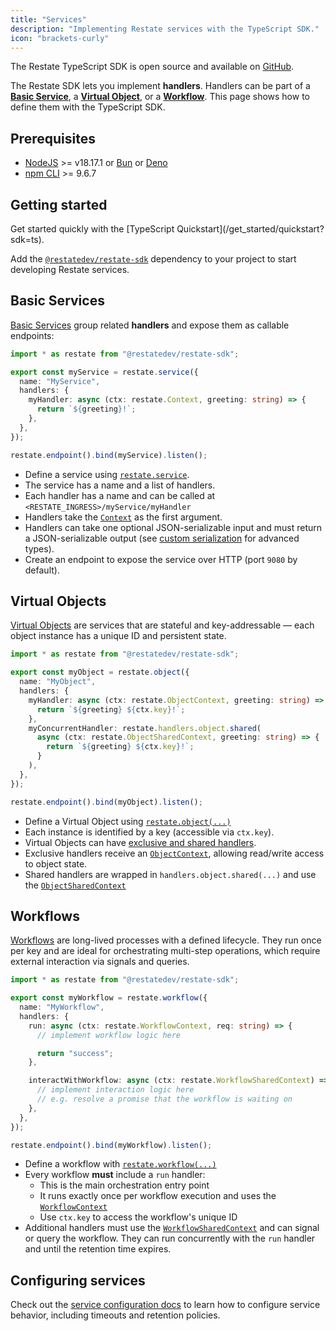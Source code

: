 ```yaml
---
title: "Services"
description: "Implementing Restate services with the TypeScript SDK."
icon: "brackets-curly"
---
```



The Restate TypeScript SDK is open source and available on [GitHub](https://github.com/restatedev/sdk-typescript).

The Restate SDK lets you implement **handlers**. Handlers can be part of a **[Basic Service](/basics/services#basic-service)**, a **[Virtual Object](/basics/services#virtual-object)**, or a **[Workflow](/basics/services#workflow)**. This page shows how to define them with the TypeScript SDK.

## Prerequisites
- [NodeJS](https://nodejs.org/en/) >= v18.17.1 or [Bun](https://bun.sh/docs/installation) or [Deno](https://deno.land/#installation)
- [npm CLI](https://docs.npmjs.com/downloading-and-installing-node-js-and-npm) >= 9.6.7

## Getting started
<Tip>
    Get started quickly with the [TypeScript Quickstart](/get_started/quickstart?sdk=ts).
</Tip>

Add the [`@restatedev/restate-sdk`](https://www.npmjs.com/package/@restatedev/restate-sdk) dependency to your project to start developing Restate services.


## Basic Services

[Basic Services](/basics/services) group related **handlers** and expose them as callable endpoints:

```ts {"CODE_LOAD::ts/src/develop/service.ts"} 
import * as restate from "@restatedev/restate-sdk";

export const myService = restate.service({
  name: "MyService",
  handlers: {
    myHandler: async (ctx: restate.Context, greeting: string) => {
      return `${greeting}!`;
    },
  },
});

restate.endpoint().bind(myService).listen();
```


* Define a service using [`restate.service`](https://docs.restate.dev/tsdocs/functions/_restatedev_restate-sdk.service).
* The service has a name and a list of handlers.
* Each handler has a name and can be called at `<RESTATE_INGRESS>/myService/myHandler`
* Handlers take the [`Context`](https://docs.restate.dev/tsdocs/interfaces/_restatedev_restate-sdk.Context) as the first argument.
* Handlers can take one optional JSON-serializable input and must return a JSON-serializable output (see [custom serialization](/develop/ts/serialization) for advanced types).
* Create an endpoint to expose the service over HTTP (port `9080` by default).

## Virtual Objects

[Virtual Objects](/basics/services) are services that are stateful and key-addressable — each object instance has a unique ID and persistent state.

```ts {"CODE_LOAD::ts/src/develop/virtual_object.ts"} 
import * as restate from "@restatedev/restate-sdk";

export const myObject = restate.object({
  name: "MyObject",
  handlers: {
    myHandler: async (ctx: restate.ObjectContext, greeting: string) => {
      return `${greeting} ${ctx.key}!`;
    },
    myConcurrentHandler: restate.handlers.object.shared(
      async (ctx: restate.ObjectSharedContext, greeting: string) => {
        return `${greeting} ${ctx.key}!`;
      }
    ),
  },
});

restate.endpoint().bind(myObject).listen();
```

* Define a Virtual Object using [`restate.object(...)`](https://docs.restate.dev/tsdocs/functions/_restatedev_restate-sdk.object)
* Each instance is identified by a key (accessible via `ctx.key`).
* Virtual Objects can have [exclusive and shared handlers](/basics/functions#handler-behavior).
* Exclusive handlers receive an [`ObjectContext`](https://docs.restate.dev/tsdocs/interfaces/_restatedev_restate-sdk.ObjectContext), allowing read/write access to object state.
* Shared handlers are wrapped in `handlers.object.shared(...)` and use the [`ObjectSharedContext`](https://docs.restate.dev/tsdocs/interfaces/_restatedev_restate-sdk.ObjectSharedContext)


## Workflows

[Workflows](/basics/services) are long-lived processes with a defined lifecycle. They run once per key and are ideal for orchestrating multi-step operations, which require external interaction via signals and queries.

```ts {"CODE_LOAD::ts/src/develop/workflow.ts"} 
import * as restate from "@restatedev/restate-sdk";

export const myWorkflow = restate.workflow({
  name: "MyWorkflow",
  handlers: {
    run: async (ctx: restate.WorkflowContext, req: string) => {
      // implement workflow logic here

      return "success";
    },

    interactWithWorkflow: async (ctx: restate.WorkflowSharedContext) => {
      // implement interaction logic here
      // e.g. resolve a promise that the workflow is waiting on
    },
  },
});

restate.endpoint().bind(myWorkflow).listen();
```

* Define a workflow with [`restate.workflow(...)`](https://docs.restate.dev/tsdocs/functions/_restatedev_restate-sdk.workflow)
* Every workflow **must** include a `run` handler:
  * This is the main orchestration entry point
  * It runs exactly once per workflow execution and uses the [`WorkflowContext`](https://docs.restate.dev/tsdocs/interfaces/_restatedev_restate-sdk.WorkflowContext)
  * Use `ctx.key` to access the workflow's unique ID
* Additional handlers must use the [`WorkflowSharedContext`](https://docs.restate.dev/tsdocs/interfaces/_restatedev_restate-sdk.WorkflowSharedContext) and can signal or query the workflow. They can run concurrently with the `run` handler and until the retention time expires.

## Configuring services
Check out the [service configuration docs](/operate/configuration/services) to learn how to configure service behavior, including timeouts and retention policies.
